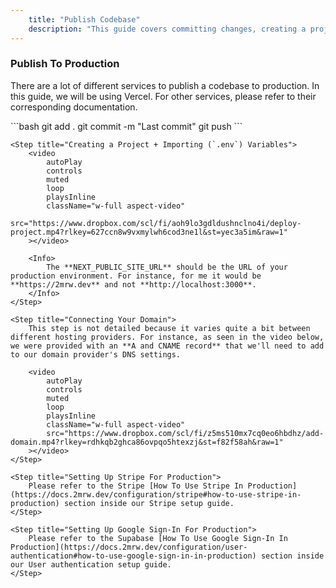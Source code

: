 ```yaml
---
    title: "Publish Codebase"
    description: "This guide covers committing changes, creating a project, importing environment variables, connecting your domain, and setting up Stripe and Google Sign-In for production."
---
```


### Publish To Production

There are a lot of different services to publish a codebase to production. In this guide, we will be using Vercel. For other services, please refer to their corresponding documentation.

<Steps>
    <Step title="Committing Changes">
        ```bash
        git add .
        git commit -m "Last commit"
        git push
        ```
    </Step>

    <Step title="Creating a Project + Importing (`.env`) Variables">
        <video
            autoPlay
            controls
            muted
            loop
            playsInline
            className="w-full aspect-video"
            src="https://www.dropbox.com/scl/fi/aoh9lo3gdldushnclno4i/deploy-project.mp4?rlkey=627ccn8w9vxmylwh6cod3ne1l&st=yec3a5im&raw=1"
        ></video>

        <Info>
            The **NEXT_PUBLIC_SITE_URL** should be the URL of your production environment. For instance, for me it would be **https://2mrw.dev** and not **http://localhost:3000**.
        </Info>
    </Step>

    <Step title="Connecting Your Domain">
        This step is not detailed because it varies quite a bit between different hosting providers. For instance, as seen in the video below, we were provided with an **A and CNAME record** that we'll need to add to our domain provider's DNS settings.

        <video
            autoPlay
            controls
            muted
            loop
            playsInline
            className="w-full aspect-video"
            src="https://www.dropbox.com/scl/fi/z5ms510mx7cq0eo6hbdhz/add-domain.mp4?rlkey=rdhkqb2ghca86ovpqo5htexzj&st=f82f58ah&raw=1"
        ></video>
    </Step>

    <Step title="Setting Up Stripe For Production">
        Please refer to the Stripe [How To Use Stripe In Production](https://docs.2mrw.dev/configuration/stripe#how-to-use-stripe-in-production) section inside our Stripe setup guide.
    </Step>

    <Step title="Setting Up Google Sign-In For Production">
        Please refer to the Supabase [How To Use Google Sign-In In Production](https://docs.2mrw.dev/configuration/user-authentication#how-to-use-google-sign-in-in-production) section inside our User authentication setup guide.
    </Step>

</Steps>
